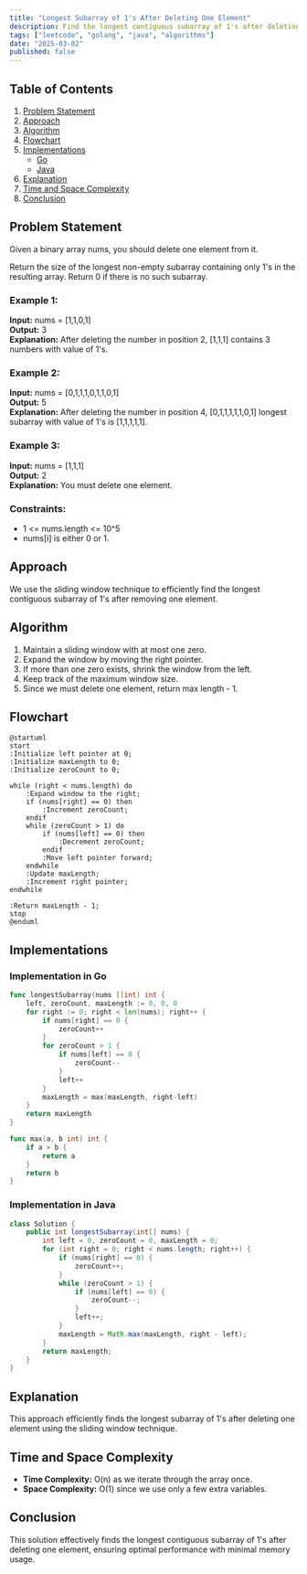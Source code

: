 ```yaml
---
title: "Longest Subarray of 1's After Deleting One Element"
description: Find the longest contiguous subarray of 1's after deleting one element. Includes Go and Java implementations.
tags: ["leetcode", "golang", "java", "algorithms"]
date: "2025-03-02"
published: false
---
```


## Table of Contents

1. [Problem Statement](#problem-statement)
2. [Approach](#approach)
3. [Algorithm](#algorithm)
4. [Flowchart](#flowchart)
5. [Implementations](#implementations)
   - [Go](#implementation-in-go)
   - [Java](#implementation-in-java)
6. [Explanation](#explanation)
7. [Time and Space Complexity](#time-and-space-complexity)
8. [Conclusion](#conclusion)

## Problem Statement
Given a binary array nums, you should delete one element from it.

Return the size of the longest non-empty subarray containing only 1's in the resulting array. Return 0 if there is no such subarray.

### Example 1:

**Input:** nums = [1,1,0,1]  
**Output:** 3  
**Explanation:** After deleting the number in position 2, [1,1,1] contains 3 numbers with value of 1's.

### Example 2:

**Input:** nums = [0,1,1,1,0,1,1,0,1]  
**Output:** 5  
**Explanation:** After deleting the number in position 4, [0,1,1,1,1,1,0,1] longest subarray with value of 1's is [1,1,1,1,1].

### Example 3:

**Input:** nums = [1,1,1]  
**Output:** 2  
**Explanation:** You must delete one element.

### Constraints:

- 1 <= nums.length <= 10^5  
- nums[i] is either 0 or 1.  

## Approach

We use the sliding window technique to efficiently find the longest contiguous subarray of 1's after removing one element.

## Algorithm

1. Maintain a sliding window with at most one zero.
2. Expand the window by moving the right pointer.
3. If more than one zero exists, shrink the window from the left.
4. Keep track of the maximum window size.
5. Since we must delete one element, return max length - 1.

## Flowchart

```plantuml
@startuml
start
:Initialize left pointer at 0;
:Initialize maxLength to 0;
:Initialize zeroCount to 0;

while (right < nums.length) do
    :Expand window to the right;
    if (nums[right] == 0) then
        :Increment zeroCount;
    endif
    while (zeroCount > 1) do
        if (nums[left] == 0) then
            :Decrement zeroCount;
        endif
        :Move left pointer forward;
    endwhile
    :Update maxLength;
    :Increment right pointer;
endwhile

:Return maxLength - 1;
stop
@enduml
```

## Implementations

### Implementation in Go

```go
func longestSubarray(nums []int) int {
    left, zeroCount, maxLength := 0, 0, 0
    for right := 0; right < len(nums); right++ {
        if nums[right] == 0 {
            zeroCount++
        }
        for zeroCount > 1 {
            if nums[left] == 0 {
                zeroCount--
            }
            left++
        }
        maxLength = max(maxLength, right-left)
    }
    return maxLength
}

func max(a, b int) int {
    if a > b {
        return a
    }
    return b
}
```

### Implementation in Java

```java
class Solution {
    public int longestSubarray(int[] nums) {
        int left = 0, zeroCount = 0, maxLength = 0;
        for (int right = 0; right < nums.length; right++) {
            if (nums[right] == 0) {
                zeroCount++;
            }
            while (zeroCount > 1) {
                if (nums[left] == 0) {
                    zeroCount--;
                }
                left++;
            }
            maxLength = Math.max(maxLength, right - left);
        }
        return maxLength;
    }
}
```

## Explanation

This approach efficiently finds the longest subarray of 1's after deleting one element using the sliding window technique.

## Time and Space Complexity

- **Time Complexity:** O(n) as we iterate through the array once.
- **Space Complexity:** O(1) since we use only a few extra variables.

## Conclusion

This solution effectively finds the longest contiguous subarray of 1's after deleting one element, ensuring optimal performance with minimal memory usage.

